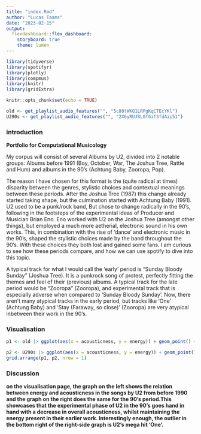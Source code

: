 ```yaml
---
title: "index.Rmd"
author: "Lucas Taams"
date: "2023-02-15"
output: 
  flexdashboard::flex_dashboard:
    storyboard: true 
    theme: lumen
---
```

```r
library(tidyverse)
library(spotifyr)
library(plotly)
library(compmus)
library(knitr)
library(gridExtra)
```

```r
knitr::opts_chunk$set(echo = TRUE)
```
```r
old <- get_playlist_audio_features("", "5c80tWKQ1LRPgKqCTEcYKl")
U290s <- get_playlist_audio_features("", "2X6yRUJ8L0fGif3fdAii51")
```

### introduction

**Portfolio for Computational Musicology**

My corpus will consist of several Albums by U2, divided into 2 notable groups: Albums before 1991 (Boy, October, War, The Joshua Tree, Rattle and Hum) and albums in the 90's (Achtung Baby, Zooropa, Pop).

The reason I have chosen for this format is the (quite radical at times) disparity between the genres, stylistic choices and contextual meanings between these periods. After the Joshua Tree (1987) this change already started taking shape, but the culmination started with Achtung Baby (1991). U2 used to be a punk/rock band, But chose to change radically in the 90's, following in the footsteps of the experimental ideas of Producer and Musician Brian Eno. Eno worked with U2 on the Joshua Tree (amongst other things), but employed a much more aetherial, electronic sound in his own works. This, in combination with the rise of 'dance' and electronic music in the 90's, shaped the stylistic choices made by the band throughout the 90's. With these choices they both lost and gained some fans. I am curious to see how these periods compare, and how we can use spotify to dive into this topic.

A typical track for what I would call the 'early' period is "Sunday Bloody Sunday" (Joshua Tree). It is a punkrock song of protest, perfectly fitting the themes and feel of their (previous) albums. A typical track for the late period would be "Zooropa" (Zooropa), and experimental track that is especially adverse when compared to 'Sunday Bloody Sunday'. Now, there aren't many atypical tracks in the early period, but tracks like 'One' (Achtung Baby) and 'Stay (Faraway, so close)' (Zooropa) are very atypical inbetween their work in the 90's.

### Visualisation

```r
p1 <- old |> ggplot(aes(x = acousticness, y = energy)) + geom_point() + geom_smooth()
```

```r
p2 <- U290s |> ggplot(aes(x = acousticness, y = energy)) + geom_point() + geom_smooth()
grid.arrange(p1, p2, nrow = 1)
```

### Discussion
**on the visualisation page, the graph on the left shows the relation between energy and acousticness in the songs by U2 from before 1990 and the graph on the right does the same for the 90's period.This showcases that the experimental phase of U2 in the 90's goes hand in hand with a decrease in overall acousticness, whilst maintaining the energy present in their earlier work. Interestingly enough, the outlier in the bottom right of the right-side graph is U2's mega hit 'One'.**